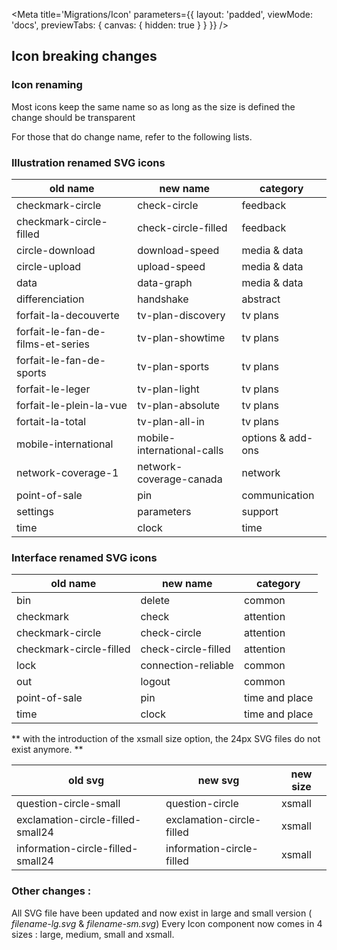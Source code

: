 
<Meta
    title='Migrations/Icon'
    parameters={{
        layout: 'padded',
        viewMode: 'docs',
        previewTabs: { canvas: { hidden: true } }
    }}
/>


## Icon breaking changes

### Icon renaming

Most icons keep the same name so as long as the size is defined the change should be transparent

For those that do change name, refer to the following lists.

### Illustration renamed SVG icons

old name | new name | category
----------------- | ----------------- | -----------------
checkmark-circle  | check-circle |  feedback
checkmark-circle-filled | check-circle-filled |  feedback
circle-download | download-speed |  media & data
circle-upload | upload-speed |  media & data
data | data-graph |  media & data
differenciation | handshake |  abstract
forfait-la-decouverte | tv-plan-discovery |  tv plans
forfait-le-fan-de-films-et-series | tv-plan-showtime |  tv plans
forfait-le-fan-de-sports | tv-plan-sports |  tv plans
forfait-le-leger | tv-plan-light |  tv plans
forfait-le-plein-la-vue | tv-plan-absolute |  tv plans
fortait-la-total | tv-plan-all-in |  tv plans
mobile-international | mobile-international-calls |  options & add-ons
network-coverage-1 | network-coverage-canada |  network
point-of-sale | pin |  communication
settings | parameters |  support
time | clock |  time

### Interface renamed SVG icons

old name | new name | category
----------------- | ----------------- | -----------------
bin | delete |  common
checkmark | check |  attention
checkmark-circle  | check-circle |  attention
checkmark-circle-filled | check-circle-filled |  attention
lock | connection-reliable | common
out | logout |  common
point-of-sale | pin |  time and place
time | clock |  time and place


** with the introduction of the xsmall size option, the 24px SVG files do not exist anymore. **

old svg | new svg | new size
----------------- | ----------------- | -----------------
question-circle-small | question-circle | xsmall
exclamation-circle-filled-small24 | exclamation-circle-filled | xsmall
information-circle-filled-small24 | information-circle-filled | xsmall

### Other changes :

All SVG file have been updated and now exist in large and small version ( *filename-lg.svg* & *filename-sm.svg*)
Every Icon component now comes in 4 sizes : large, medium, small and xsmall.

